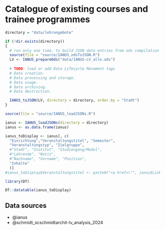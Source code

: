 # Catalogue of existing courses and trainee programmes

```r
directory = "data/lehrangebote"
```

```r
if (!dir.exists(directory))
{
  # run only one time, to build JSON data entries from ods compilation
  source(file = "source/IANUS_odsToJSON.R")
  LV <- IANUS_prepareOds("data/IANUS-LV_alle.ods")
  
  # TODO: load or add Data Lifecycle Manament tags
  # Data creation.
  # Data processing and storage.
  # Data usage.
  # Data archiving.
  # Data destruction.

  IANUS_toJSON(LV, directory = directory, order.by = "Stadt")
}
```

```r
source(file = "source/IANUS_loadJSONs.R")

ianus <- IANUS_loadJSONs(directory = directory)
ianus <- as.data.frame(ianus)
```

```r
ianus_toDisplay <- ianus[, c(
  "Einrichtung","Veranstaltungstitel", "Semester", 
  "Veranstaltungstyp", "Zielgruppe", 
  #"Stadt", "Institut", "Studiengang/Modul",
  #"Lehrende", "Notiz",
  #"Nachname", "Vorname", "Position",
  "Inhalte"
  )]
#ianus_toDisplay$Veranstaltungstitel <- paste0("<a href=\"", ianus$Link, ">", ianus_toDisplay$Veranstaltungstitel, "</a>")
```

```r
library(DT)

DT::datatable(ianus_toDisplay)
```

## Data sources

- @ianus
- @schmidt_scschmidtarchit-lv_analysis_2024
